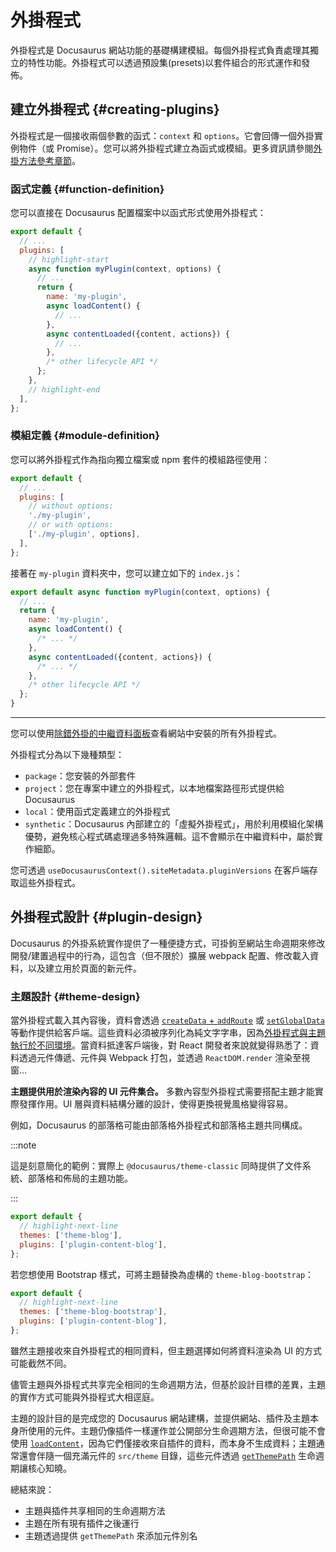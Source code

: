 # 外掛程式

外掛程式是 Docusaurus 網站功能的基礎構建模組。每個外掛程式負責處理其獨立的特性功能。外掛程式可以透過預設集(presets)以套件組合的形式運作和發佈。

## 建立外掛程式 {#creating-plugins}

外掛程式是一個接收兩個參數的函式：`context` 和 `options`。它會回傳一個外掛實例物件（或 Promise）。您可以將外掛程式建立為函式或模組。更多資訊請參閱[外掛方法參考章節](../api/plugin-methods/README.mdx)。

### 函式定義 {#function-definition}

您可以直接在 Docusaurus 配置檔案中以函式形式使用外掛程式：

```js title="docusaurus.config.js"
export default {
  // ...
  plugins: [
    // highlight-start
    async function myPlugin(context, options) {
      // ...
      return {
        name: 'my-plugin',
        async loadContent() {
          // ...
        },
        async contentLoaded({content, actions}) {
          // ...
        },
        /* other lifecycle API */
      };
    },
    // highlight-end
  ],
};
```

### 模組定義 {#module-definition}

您可以將外掛程式作為指向獨立檔案或 npm 套件的模組路徑使用：

```js title="docusaurus.config.js"
export default {
  // ...
  plugins: [
    // without options:
    './my-plugin',
    // or with options:
    ['./my-plugin', options],
  ],
};
```

接著在 `my-plugin` 資料夾中，您可以建立如下的 `index.js`：

```js title="my-plugin/index.js"
export default async function myPlugin(context, options) {
  // ...
  return {
    name: 'my-plugin',
    async loadContent() {
      /* ... */
    },
    async contentLoaded({content, actions}) {
      /* ... */
    },
    /* other lifecycle API */
  };
}
```

---

您可以使用[除錯外掛的中繼資料面板](/__docusaurus/debug/metadata)查看網站中安裝的所有外掛程式。

外掛程式分為以下幾種類型：

- `package`：您安裝的外部套件
- `project`：您在專案中建立的外掛程式，以本地檔案路徑形式提供給 Docusaurus
- `local`：使用函式定義建立的外掛程式
- `synthetic`：Docusaurus 內部建立的「虛擬外掛程式」，用於利用模組化架構優勢，避免核心程式碼處理過多特殊邏輯。這不會顯示在中繼資料中，屬於實作細節。

您可透過 `useDocusaurusContext().siteMetadata.pluginVersions` 在客戶端存取這些外掛程式。

## 外掛程式設計 {#plugin-design}

Docusaurus 的外掛系統實作提供了一種便捷方式，可掛鉤至網站生命週期來修改開發/建置過程中的行為，這包含（但不限於）擴展 webpack 配置、修改載入資料，以及建立用於頁面的新元件。

### 主題設計 {#theme-design}

當外掛程式載入其內容後，資料會透過 [`createData` + `addRoute`](../api/plugin-methods/lifecycle-apis.mdx#addRoute) 或 [`setGlobalData`](../api/plugin-methods/lifecycle-apis.mdx#setGlobalData) 等動作提供給客戶端。這些資料必須被序列化為純文字字串，因為[外掛程式與主題執行於不同環境](./architecture.mdx)。當資料抵達客戶端後，對 React 開發者來說就變得熟悉了：資料透過元件傳遞、元件與 Webpack 打包，並透過 `ReactDOM.render` 渲染至視窗...

**主題提供用於渲染內容的 UI 元件集合。** 多數內容型外掛程式需要搭配主題才能實際發揮作用。UI 層與資料結構分離的設計，使得更換視覺風格變得容易。

例如，Docusaurus 的部落格可能由部落格外掛程式和部落格主題共同構成。

:::note

這是刻意簡化的範例：實際上 `@docusaurus/theme-classic` 同時提供了文件系統、部落格和佈局的主題功能。

:::

```js title="docusaurus.config.js"
export default {
  // highlight-next-line
  themes: ['theme-blog'],
  plugins: ['plugin-content-blog'],
};
```

若您想使用 Bootstrap 樣式，可將主題替換為虛構的 `theme-blog-bootstrap`：

```js title="docusaurus.config.js"
export default {
  // highlight-next-line
  themes: ['theme-blog-bootstrap'],
  plugins: ['plugin-content-blog'],
};
```

雖然主題接收來自外掛程式的相同資料，但主題選擇如何將資料渲染為 UI 的方式可能截然不同。

儘管主題與外掛程式共享完全相同的生命週期方法，但基於設計目標的差異，主題的實作方式可能與外掛程式大相逕庭。

主題的設計目的是完成您的 Docusaurus 網站建構，並提供網站、插件及主題本身所使用的元件。主題仍像插件一樣運作並公開部分生命週期方法，但很可能不會使用 [`loadContent`](../api/plugin-methods/lifecycle-apis.mdx#loadContent)，因為它們僅接收來自插件的資料，而本身不生成資料；主題通常還會伴隨一個充滿元件的 `src/theme` 目錄，這些元件透過 [`getThemePath`](../api/plugin-methods/extend-infrastructure.mdx#getThemePath) 生命週期讓核心知曉。

總結來說：

- 主題與插件共享相同的生命週期方法
- 主題在所有現有插件之後運行
- 主題透過提供 `getThemePath` 來添加元件別名